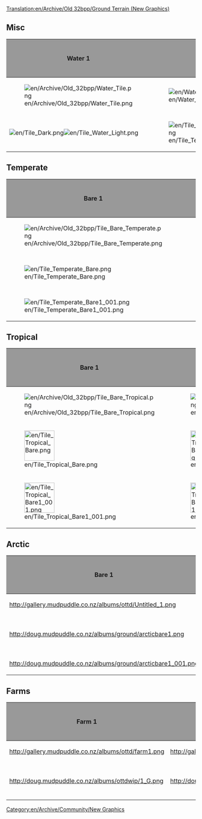 [[Translation:en/Archive/Old 32bpp/Ground Terrain (New Graphics)]]
{{en/Linking}}
[[Category:en/Archive/Community/New Graphics]]
== Misc ==
{| border=2
!style="background:#999999;" |Water 1
!style="background:#999999;" |Water 2
!style="background:#999999;" |Bare
!style="background:#999999;" |Concrete
!style="background:#999999;" |Stone
!style="background:#999999;" |Remodeled by
!style="background:#999999;" |Source File
!style="background:#999999;" |Game Graphics
!style="background:#999999;" |Date Last Updated
|-
|[[File:en/Archive/Old 32bpp/Water Tile.png]]
|[[File:en/Water Shore.png]]
|[[File:en/Archive/Old 32bpp/Tile Bare.png]]
|[[File:en/Archive/Old 32bpp/Tile Concrete.png]]
|[[File:en/Archive/Old 32bpp/Tile Stone.png]]
|N/A
|N/A
|N/A
|
|-
|[[File:en/Tile Dark.png]][[File:en/Tile Water Light.png]]
|[[File:en/Tile Temperate Shore.png]]
|[[File:en/Tile Dirt.png]]
|[[File:en/Tile Concrete new.png]]
|
|Doug Ollivier (Alltaken)
|
|
|9/7/05
|}

== Temperate ==
{| border=2
!style="background:#999999;" |Bare 1
!style="background:#999999;" |Bare 2
!style="background:#999999;" |Temperate
!style="background:#999999;" |Bumpy
!style="background:#999999;" |Rocks
!style="background:#999999;" |Shore
!style="background:#999999;" |Remodeled by
!style="background:#999999;" |Source File
!style="background:#999999;" |Game Graphics
!style="background:#999999;" |Date Last Updated
|-
|[[File:en/Archive/Old 32bpp/Tile Bare Temperate.png]]
|[[File:en/Archive/Old 32bpp/Tile Bare Temperate2.png]]
|[[File:en/Archive/Old 32bpp/Tile Temperate.png]]
|[[File:en/Archive/Old 32bpp/Tile Bumpy Temperate.png]]
|[[File:en/Archive/Old 32bpp/Tile Rocks Temperate.png]]
|[[File:en/Archive/Old 32bpp/Tile Shore Temperate.png]]
|N/A
|N/A
|N/A
|
|-
|[[File:en/Tile Temperate Bare.png]]
|[[File:en/Tile Temperate Bare2.png]]
|[[File:en/Tile Temperate Ground.png]]
|[[File:en/Tile Temperate Bumpy.png]]
|
|[[File:en/Tile Temperate Shore.png]]
|Doug Ollivier (Alltaken)
|coming soon
|
|9/7/05
|-
|[[File:en/Tile Temperate Bare1 001.png]]
|[[File:en/Tile Temperate Bare2 001.png]]
|
|
|
|
|
|
|
|
|}

== Tropical ==
{| border=2
!style="background:#999999;" |Bare 1
!style="background:#999999;" |Bare 2
!style="background:#999999;" |Tropical
!style="background:#999999;" |Bumpy
!style="background:#999999;" |Desert 1
!style="background:#999999;" |Desert 2
!style="background:#999999;" |desertbump
!style="background:#999999;" |Rocks
!style="background:#999999;" |Shore
!style="background:#999999;" |Remodeled by
!style="background:#999999;" |Source File
!style="background:#999999;" |Game Graphics
!style="background:#999999;" |Date Last Updated
|-
|[[File:en/Archive/Old 32bpp/Tile Bare Tropical.png]]
|[[File:en/Archive/Old 32bpp/Tile Bare Tropical2.png]]
|[[File:en/Archive/Old 32bpp/Tile Tropical.png]]
|[[File:en/Archive/Old 32bpp/Tile Bumpy Tropical.png]]
|[[File:en/Archive/Old 32bpp/Tile Desert Tropical.png]]
|[[File:en/Archive/Old 32bpp/Tile Desert Tropical2.png]]
|
|[[File:en/Archive/Old 32bpp/Tile Rocks Tropical.png]]
|[[File:en/Archive/Old 32bpp/Tile Shore Tropical.png]]
|N/A
|N/A
|N/A
|
|-
|[[File:en/Tile Tropical Bare.png|80px]]
|[[File:en/Tile Tropical Bare2.png|80px]]
|[[File:en/Tile Tropical Ground.png|80px]]
|[[File:en/Tile Tropical Bumpy.png|80px]]
|[[File:en/Tile Tropical Desert.png|80px]]
|[[File:en/Tile Tropical Desert2.png|80px]]
|[[File:en/Tile Tropical DesertBump.png|80px]]
|
|[[File:en/Tile Tropical Shore.png|80px]]
|Doug Ollivier (Alltaken)
|
|
|9/7/05
|-
|[[File:en/Tile Tropical Bare1 001.png|80px]]
|[[File:en/Tile Tropical Bare2 001.png|80px]]
|
|
|[[File:en/Tile Tropical Desert2 001.png|80px]]
|
|
|
|
|
|
|
|9/7/05
|}

== Arctic ==
{| border=2
!style="background:#999999;" |Bare 1
!style="background:#999999;" |Bare 2
!style="background:#999999;" |Arctic
!style="background:#999999;" |Bumpy
!style="background:#999999;" |Snow 1
!style="background:#999999;" |Snow 2
!style="background:#999999;" |Snow 3
!style="background:#999999;" |Snow 4
!style="background:#999999;" |Rocks
!style="background:#999999;" |Shore
!style="background:#999999;" |Remodeled by
!style="background:#999999;" |Source File
!style="background:#999999;" |Game Graphics
!style="background:#999999;" |Date Last Updated
|-
|http://gallery.mudpuddle.co.nz/albums/ottd/Untitled_1.png
|http://gallery.mudpuddle.co.nz/albums/ottd/Untitled_2.png
|http://gallery.mudpuddle.co.nz/albums/ottd/Untitled_3.png
|http://gallery.mudpuddle.co.nz/albums/ottd/Untitled_4.png
|http://gallery.mudpuddle.co.nz/albums/ottd/4493_G.png
|http://gallery.mudpuddle.co.nz/albums/ottd/4512_G.png
|http://gallery.mudpuddle.co.nz/albums/ottd/4531_G.png
|http://gallery.mudpuddle.co.nz/albums/ottd/4550_G.png
|http://gallery.mudpuddle.co.nz/albums/ottd/Untitled_5.png
|http://gallery.mudpuddle.co.nz/albums/ottd/Untitled_16.png
|N/A
|N/A
|N/A
|
|-
|http://doug.mudpuddle.co.nz/albums/ground/arcticbare1.png
|http://doug.mudpuddle.co.nz/albums/ground/arcticbare2.png
|http://doug.mudpuddle.co.nz/albums/ground/arcticground.png
|http://doug.mudpuddle.co.nz/albums/ground/arcticbump.png
|http://doug.mudpuddle.co.nz/albums/ground/snow1.png
|http://doug.mudpuddle.co.nz/albums/ground/snow2.png
|http://doug.mudpuddle.co.nz/albums/ground/snow3.png
|http://doug.mudpuddle.co.nz/albums/ground/snow.png
|
|http://doug.mudpuddle.co.nz/albums/ground/arcticshore.png
|Doug Ollivier (Alltaken)
|
|
|9/7/05
|-
|http://doug.mudpuddle.co.nz/albums/ground/arcticbare1_001.png
|http://doug.mudpuddle.co.nz/albums/ground/arcticbare2_001.png
|
|
|http://doug.mudpuddle.co.nz/albums/ground/snow1_001.png
|http://doug.mudpuddle.co.nz/albums/ground/snow2_001.png
|http://doug.mudpuddle.co.nz/albums/ground/snow3_001.png
|
|
|
|
|
|
|
|}

== Farms ==
{| border=2
!style="background:#999999;" |Farm 1
!style="background:#999999;" |Farm 2
!style="background:#999999;" |Farm 3
!style="background:#999999;" |Farm 4
!style="background:#999999;" |Farm 5
!style="background:#999999;" |Farm 6
!style="background:#999999;" |Farm 7
!style="background:#999999;" |Farm 8
!style="background:#999999;" |Farm 9
!style="background:#999999;" |Remodeled by
!style="background:#999999;" |Source File
!style="background:#999999;" |Game Graphics
!style="background:#999999;" |Date Last Updated
|-
|http://gallery.mudpuddle.co.nz/albums/ottd/farm1.png
|http://gallery.mudpuddle.co.nz/albums/ottd/farm2.png
|http://gallery.mudpuddle.co.nz/albums/ottd/farm3.png
|http://gallery.mudpuddle.co.nz/albums/ottd/farm4.png
|http://gallery.mudpuddle.co.nz/albums/ottd/farm5.png
|http://gallery.mudpuddle.co.nz/albums/ottd/farm6.png
|http://gallery.mudpuddle.co.nz/albums/ottd/farm7.png
|http://gallery.mudpuddle.co.nz/albums/ottd/farm8.png
|http://gallery.mudpuddle.co.nz/albums/ottd/farm9.png
|N/A
|N/A
|N/A
|
|-
|http://doug.mudpuddle.co.nz/albums/ottdwip/1_G.png
|http://doug.mudpuddle.co.nz/albums/ottdwip/2_G.png
|http://doug.mudpuddle.co.nz/albums/ottdwip/3_G.png
|http://doug.mudpuddle.co.nz/albums/ottdwip/4_G.png
|http://doug.mudpuddle.co.nz/albums/ottdwip/5_G.png
|http://doug.mudpuddle.co.nz/albums/ottdwip/6_G.png
|http://doug.mudpuddle.co.nz/albums/ottdwip/7_G.png
|http://doug.mudpuddle.co.nz/albums/ottdwip/8_G.png
|http://doug.mudpuddle.co.nz/albums/ottdwip/9_G.png
|Doug Ollivier (Alltaken)
|coming
|
|3/07/05
|}